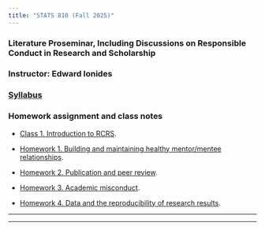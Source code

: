 ```yaml
---
title: "STATS 810 (Fall 2025)"
---
```


###  Literature Proseminar, Including Discussions on Responsible Conduct in Research and Scholarship
 
### Instructor: Edward Ionides 

### [Syllabus](syllabus.html) 

### Homework assignment and class notes

* [Class 1. Introduction to RCRS](first-class.html).

* [Homework 1. Building and maintaining healthy mentor/mentee relationships](hw01.pdf).

* [Homework 2. Publication and peer review](hw02.pdf).

* [Homework 3. Academic misconduct](hw03.pdf). 

* [Homework 4. Data and the reproducibility of research results](hw04.pdf).

<!--

* [Homework 5. Conflicts of interest and conflicts of commitment](hw05.pdf).

* [Homework 6. Collaborative research & Human participants and animal subjects](hw06.pdf).

* [Homework 7. Negligence, mistakes & how to avoid them](hw07.pdf).

* [Homework 8. Internet repositories for collaboration and open-source research: git and GitHub](hw08.html).

* [Homework 9. Linux and the open source software movement](hw09.pdf). Sample [.bash_profile](sample.bash_profile) taken from my Mac laptop

* [Homework 10. Parallel statistical computing](hw10.pdf).

* [Homework 11. Statistical computing on greatlakes](hw11.pdf).

    + [Introductory notes on command-line usage of greatlakes](gl/slides.pdf).

* No homework for the final week. The last class will be a capstone discussion of a recent paper from my group. We will focus on how issues discussed during the semester apply to this work: collaboration, coauthorship, peer review and publication, evaluating correctness, ethical decision-making, reproducibility, statistical computing. The paper under discussion is at https://arxiv.org/abs/2407.03085, and you are welcome to study it, though I'll start the class with a presentation of the main ideas: [slides posted](class14slides.pdf).

-->

<!--
* [Homework 12. A workflow for reproducible statistical research: combining Latex and R with knitr](hw12.pdf).

    + [Debugging hints for homework 12](hw12supp.html).



-->

------------

-----------
